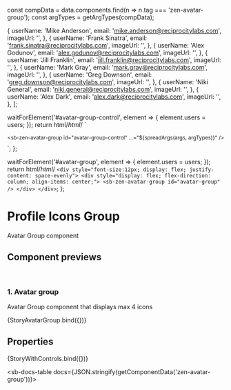 const compData = data.components.find(n => n.tag === 'zen-avatar-group');
const argTypes = getArgTypes(compData);

<Meta title="Icons/Avatar/Avatar Group" component="zen-avatar-group" argTypes={argTypes} />

  {
    userName: 'Mike Anderson',
    email: 'mike.anderson@reciprocitylabs.com',
    imageUrl: '',
  },
  {
    userName: 'Frank Sinatra',
    email: 'frank.sinatra@reciprocitylabs.com',
    imageUrl: '',
  },
  {
    userName: 'Alex Godunov',
    email: 'alex.godunov@reciprocitylabs.com',
    imageUrl: '',
  },
  {
    userName: 'Jill Franklin',
    email: 'jill.franklin@reciprocitylabs.com',
    imageUrl: '',
  },
  {
    userName: 'Mark Gray',
    email: 'mark.gray@reciprocitylabs.com',
    imageUrl: '',
  },
  {
    userName: 'Greg Downson',
    email: 'greg.downson@reciprocitylabs.com',
    imageUrl: '',
  },
  {
    userName: 'Niki General',
    email: 'niki.general@reciprocitylabs.com',
    imageUrl: '',
  },
  {
    userName: 'Alex Dark',
    email: 'alex.dark@reciprocitylabs.com',
    imageUrl: '',
  },
];

  waitForElement('#avatar-group-control', element => {
    element.users = users;
  });
  return html/*html*/ ` <div style="font-size:12px; display: flex; justify-content: space-evenly">
    <div style="display: flex; flex-direction: column; align-items: center;">
      <sb-zen-avatar-group id="avatar-group-control" ...="${spreadArgs(args, argTypes)}" />
    </div>
  </div>`;
};

  waitForElement('#avatar-group', element => {
    element.users = users;
  });
  return html/*html*/ `
    <div style="font-size:12px; display: flex; justify-content: space-evenly">
      <div style="display: flex; flex-direction: column; align-items: center;">
        <sb-zen-avatar-group id="avatar-group" />
      </div>
    </div>
  `;
};

# Profile Icons Group

Avatar Group component

## Component previews

<br />

### 1. Avatar group

Avatar Group component that displays max 4 icons

<Canvas>
  <Story name="StoryAvatarGroup">{StoryAvatarGroup.bind({})}</Story>
</Canvas>

## Properties

<Canvas>
  <Story
    name="default"
    args={{
      ...getDefaultArgs(argTypes),
      users: { users },
    }}
  >
    {StoryWithControls.bind({})}
  </Story>
</Canvas>

<ArgsTable story="default" />

<sb-docs-table docs={JSON.stringify(getComponentData('zen-avatar-group'))}></sb-docs-table>
